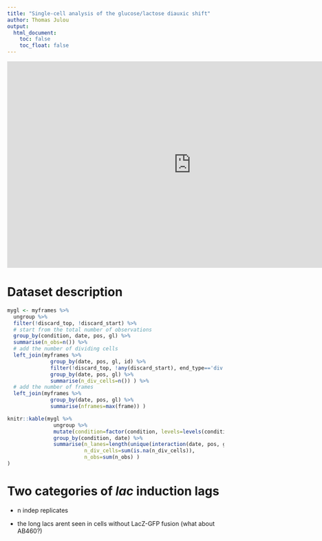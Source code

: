 ```yaml
---
title: "Single-cell analysis of the glucose/lactose diauxic shift"
author: Thomas Julou
output:
  html_document:
    toc: false
    toc_float: false
---
```


<iframe width="853" height="480" src="https://www.youtube.com/embed/2Tznm868fmc?rel=0" frameborder="0" allowfullscreen></iframe>


# Dataset description

```r
mygl <- myframes %>%
  ungroup %>% 
  filter(!discard_top, !discard_start) %>% 
  # start from the total number of observations
  group_by(condition, date, pos, gl) %>%
  summarise(n_obs=n()) %>%
  # add the number of dividing cells
  left_join(myframes %>%
              group_by(date, pos, gl, id) %>% 
              filter(!discard_top, !any(discard_start), end_type=='div', row_number()==1) %>% 
              group_by(date, pos, gl) %>% 
              summarise(n_div_cells=n()) ) %>%
  # add the number of frames
  left_join(myframes %>%
              group_by(date, pos, gl) %>% 
              summarise(nframes=max(frame)) )

```


```r
knitr::kable(mygl %>%
               ungroup %>% 
               mutate(condition=factor(condition, levels=levels(condition_ts$condition)) ) %>% 
               group_by(condition, date) %>%
               summarise(n_lanes=length(unique(interaction(date, pos, gl))),
                         n_div_cells=sum(is.na(n_div_cells)),
                         n_obs=sum(n_obs) )
)

```


# Two categories of *lac* induction lags

- n indep replicates


- the long lacs arent seen in cells without LacZ-GFP fusion (what about AB460?)





